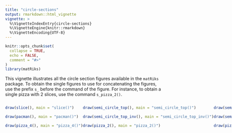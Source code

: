 ```yaml
---
title: "circle-sections"
output: rmarkdown::html_vignette
vignette: >
  %\VignetteIndexEntry{circle-sections}
  %\VignetteEngine{knitr::rmarkdown}
  %\VignetteEncoding{UTF-8}
---
```


```r
knitr::opts_chunk$set(
  collapse = TRUE,
  echo = FALSE, 
  comment = "#>"
)
library(matRiks)
```

This vignette illustrates all the circle section figures available in the `matRiks` package. To obtain the single figures to use for concatenating the figures, use the prefix `s_` before the command of the figure. For instance, to obtain a single pizza with 2 slices, use the command `s_pizza_2()`. 

::::{style="display: flex;"}

:::{}
```r
draw(slice(), main = "slice()")
```


```r
draw(pacman(), main = "pacman()")
```

```r
draw(pizza_4(), main = "pizza_4()")
```

:::


:::{}
```r
draw(semi_circle_top(), main = "semi_circle_top()")
```


```r
draw(semi_circle_top_inv(), main = "semi_circle_top_inv()")
```

```r
draw(pizza_2(), main = "pizza_2()")
```
:::



:::{}
```r
draw(semi_circle_bottom(), main = "semi_circle_bottom()")
```


```r
draw(semi_circle_bottom_inv(), main = "semi_circle_bottom_inv()")
```

```r
draw(pizza_2_inv(), main = "pizza_2_inv()")
```
:::

::::
